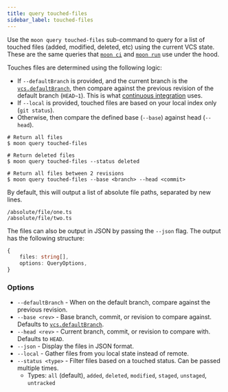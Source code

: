```yaml
---
title: query touched-files
sidebar_label: touched-files
---
```



<VersionLabel header version="0.6" />

Use the `moon query touched-files` sub-command to query for a list of touched files (added,
modified, deleted, etc) using the current VCS state. These are the same queries that
[`moon ci`](../ci) and [`moon run`](../run) use under the hood.

Touches files are determined using the following logic:

- If `--defaultBranch` is provided, and the current branch is the
  [`vcs.defaultBranch`](../../config/workspace#defaultbranch), then compare against the previous
  revision of the default branch (`HEAD~1`). This is what [continuous integration](../../guides/ci)
  uses.
- If `--local` is provided, touched files are based on your local index only (`git status`).
- Otherwise, then compare the defined base (`--base`) against head (`--head`).

```shell
# Return all files
$ moon query touched-files

# Return deleted files
$ moon query touched-files --status deleted

# Return all files between 2 revisions
$ moon query touched-files --base <branch> --head <commit>
```

By default, this will output a list of absolute file paths, separated by new lines.

```
/absolute/file/one.ts
/absolute/file/two.ts
```

The files can also be output in JSON by passing the `--json` flag. The output has the following
structure:

```ts
{
	files: string[],
	options: QueryOptions,
}
```

### Options

- `--defaultBranch` - When on the default branch, compare against the previous revision.
- `--base <rev>` - Base branch, commit, or revision to compare against. Defaults to
  [`vcs.defaultBranch`](../../config/workspace#defaultbranch).
- `--head <rev>` - Current branch, commit, or revision to compare with. Defaults to `HEAD`.
- `--json` - Display the files in JSON format.
- `--local` - Gather files from you local state instead of remote.
- `--status <type>` - Filter files based on a touched status. Can be passed multiple times.
  - Types: `all` (default), `added`, `deleted`, `modified`, `staged`, `unstaged`, `untracked`

